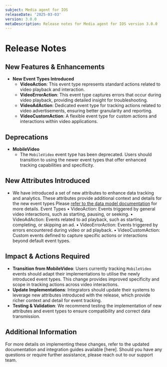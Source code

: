 ```yaml
---
subject: Media agent for IOS
releaseDate: '2025-03-03'
version: 3.0.0
metaDescription: Release notes for Media agent for IOS version 3.0.0
---
```

# Release Notes
## New Features & Enhancements
- **New Event Types Introduced**
  - **VideoAction**: This event type represents standard actions related to video playback and interaction.
  - **VideoErrorAction**: This event type captures errors that occur during video playback, providing detailed insight for troubleshooting.
  - **VideoAdAction**: Dedicated event type for tracking actions related to video advertisements, ensuring better granularity and reporting.
  - **VideoCustomAction**: A flexible event type for custom actions and interactions within video applications.
## Deprecations
- **MobileVideo**
  - The `MobileVideo` event type has been deprecated. Users should transition to using the newer event types that offer enhanced tracking capabilities and specificity.
## New Attributes Introduced
- We have introduced a set of new attributes to enhance data tracking and analytics. These attributes provide additional context and details for the new event types
  Please [refer to the data model documentation](https://github.com/newrelic/video-agent-ios/blob/v3.0.0/DATAMODEL.md) for more details.
Event Types
• VideoAction: Events triggered by general video interactions, such as starting, pausing, or seeking.
• VideoAdAction: Events related to ad playback, such as starting, completing, or skipping an ad.
• VideoErrorAction: Events triggered by errors encountered during video or ad playback.
• VideoCustomAction: Custom events defined to capture specific actions or interactions beyond default event types.
## Impact & Actions Required
- **Transition from MobileVideo**: Users currently tracking `MobileVideo` events should adapt their implementations to utilise the newly introduced event types. This change provides improved specificity and scope in tracking actions across video interactions.
- **Update Implementations**: Integrators should update their systems to leverage new attributes introduced with the release, which provide richer context and detail for event tracking.
- **Testing & Validation**: We recommend testing the implementation of new attributes and event types to ensure compatibility and correct data transmission.
## Additional Information
For more details on implementing these changes, refer to the updated documentation and integration guides available [here]. Should you have any questions or require further assistance, please reach out to our support team.

